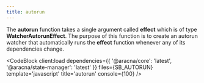 ```yaml
---
title: autorun
---
```



The **autorun** function takes a single argument called **effect** which is of type **WatcherAutorunEffect**. The purpose of this function is to create an autorun watcher that automatically runs the **effect** function whenever any of its dependencies change.

<CodeBlock
  client:load
  dependencies={{ '@aracna/core': 'latest', '@aracna/state-manager': 'latest' }}
  files={SB_AUTORUN}
  template='javascript'
  title='autorun'
  console={100}
/>
